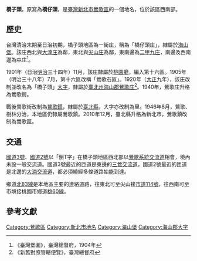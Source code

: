 {{noteTA　
|1 = zh-cn:庄; zh-hk:庄; zh-tw:庄;
}}
'''橋子頭'''，原寫為'''橋仔頭'''，是[[臺灣|臺灣]][[新北市|新北市]][[鶯歌區|鶯歌區]]的一個地名，位於該區西南部。

==歷史==
台灣清治末期至日治初期，橋子頭地區為一街庄，稱為「橋仔頭庄」，隸屬於[[海山堡|海山堡]]。該庄西北與[[大湳_(桃園市)|大湳庄]]為鄰，東北與[[尖山_(新北市大字)|尖山庄]]為鄰，東南邊為[[二甲九庄|二甲九庄]]，南邊及西南邊為[[中庄_(桃園市)|中庄]]<ref>《臺灣堡圖》，臺灣總督府，1904年</ref>。

1901年（日治[[明治|明治]]三十四年）11月，該庄隸屬於[[桃園廳|桃園廳]]，編入第十六區。1905年（明治三十八年）7月，第十六區改稱「鶯歌石區」。1920年（[[大正|大正]]九年），該庄改制並改名為「橋子頭」[[大字|大字]]，隸屬於[[臺北州|臺北州]][[海山郡|海山郡]][[鶯歌庄|鶯歌庄]]<ref>《新舊對照管轄便覽》，臺灣總督府</ref>。1940年，鶯歌庄升格為鶯歌街。

戰後鶯歌街改制為[[鶯歌鎮|鶯歌鎮]]，隸屬於[[臺北縣|臺北縣]]，大字亦改制為里。1946年8月，鶯歌、樹林分治，本地區仍隸屬鶯歌鎮。2010年12月，臺北縣升格為新北市，鶯歌鎮改制為鶯歌區。

==交通==
[[福爾摩沙高速公路|國道3號]]、[[國道二號_(中華民國)|國道2號]]以「倒T字」在橋子頭地區西北部以[[鶯歌系統交流道|鶯歌系統交流道]]相會，境內未設一般交流道。國道3號最近的匝道是東邊的[[三鶯交流道|三鶯交流道]]，國道2號最近的匝道是北邊的[[大湳交流道|大湳交流道]]，都必須繞經多條道路始能到達。

鄉道[[北83線|北83線]]是本地區主要的連絡道路，往東北可至尖山接[[市道114號|市道114號]]，往西南可至市境接桃園市鄉道[[桃60線|桃60線]]。

==參考文獻==
{{reflist}}

{{海山郡}}

[[Category:鶯歌區|Category:鶯歌區]]
[[Category:新北市地名|Category:新北市地名]]
[[Category:海山堡|Category:海山堡]]
[[Category:海山郡大字|Category:海山郡大字]]
